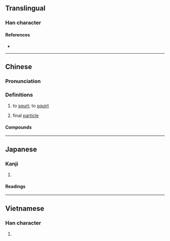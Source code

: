 {{also|喞}}
{{character info/new}}
==Translingual==

===Han character===
{{Han char|rn=30|rad=口|as=07|sn=10|four=67020|canj=RAIL|ids=⿰口即}}

====References====
* {{Han ref|kx=0201.121|hdz=10634.140|uh=5527|ud=21799}}

----

==Chinese==
{{rfc|zh}}
{{zh-forms}}

===Pronunciation===
{{zh-pron
|m=jī
|m-s=
|c=zik1,zek1
|c-t=
|g=
|h=pfs=
|j=
|md=
|mn=qz:chiak/xm:chek/qz,xm,zz:chit
|mn_note=chiak/chek - literary; chit - vernacular
|mn-t=
|w=
|x=
|mc=y
|oc=y
|cat=
}}

===Definitions===
{{zh-hanzi}}

# to [[spurt]]; to [[squirt]]
# {{lb|zh|Cantonese}} final [[particle]]

====Compounds====
{{zh-der|哼唧|唧唧|唧噥|唧筒}}

----

==Japanese==

===Kanji===
{{ja-kanji|grade=|rs=口07}}

# {{defn|lang=ja|sort=口07}}

====Readings====
{{ja-readings|goon=[[そく]] (soku), [[しち]] (shichi)|kanon=[[しょく]] (shoku), [[しつ]] (shitsu)|kun=[[かこつ]] (kakotsu)}}

----

==Vietnamese==

===Han character===
{{vi-hantu|[[tức]], [[cơ]]|rs=口07}}

# {{defn|lang=vi}}